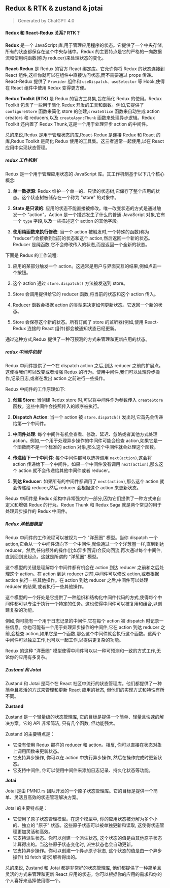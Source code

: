 ## Redux & RTK & zustand & jotai

> Generated by ChatGPT 4.0

#### Redux 和 React-Redux 关系? RTK ?

**Redux** 是一个 JavaScript 库,用于管理应用程序的状态。它提供了一个中央存储,所有的状态都保存在这个中央存储中。Redux 的主要特点是它的严格的一向数据流和使用纯函数(称为 reducer)来处理状态的变化。

**React-Redux** 是 Redux 的官方 React 绑定库。它允许你将 Redux 的状态连接到 React 组件,这样你就可以在组件中直接访问状态,而不需要通过 props 传递。React-Redux 提供了 `Provider` 组件和 `useDispatch`、`useSelector` 等 Hook,使得在 React 组件中使用 Redux 变得更方便。

**Redux Toolkit (RTK)** 是 Redux 的官方工具集,旨在简化 Redux 的使用。Redux Toolkit 包含了一些用于简化 Redux 开发的工具和函数。例如,它提供了 `configureStore` 函数来简化 store 的创建,`createSlice` 函数来自动生成 action creators 和 reducers,以及 `createAsyncThunk` 函数来处理异步逻辑。Redux Toolkit 还内置了 Redux Thunk,这是一个用于处理异步 action 的中间件。

总的来说,Redux 是用于管理状态的库,React-Redux 是连接 Redux 和 React 的库,Redux Toolkit 是简化 Redux 使用的工具集。这三者通常一起使用,以在 React 应用中实现状态管理。

##### redux 工作机制

Redux 是一个用于管理应用状态的 JavaScript 库。其工作机制基于以下几个核心概念:

1. **单一数据源**: Redux 维护一个单一的、只读的状态树,它储存了整个应用的状态。这个状态树被储存在一个称为 "store" 的对象中。

2. **State 是只读的**: 应用的状态不能直接被修改。唯一改变状态的方式是通过触发一个 "action"。Action 是一个描述发生了什么的普通 JavaScript 对象,它有一个 `type` 字段,以及一些描述这个 action 的其他字段。

3. **使用纯函数来执行修改**: 当一个 action 被触发时,一个特殊的函数(称为 "reducer")会接收到当前的状态和这个 action,然后返回一个新的状态。Reducer 是纯函数,它不会修改传入的状态,而是返回一个全新的状态。

下面是 Redux 的工作流程:

1. 应用的某部分触发一个 action。这通常是用户与界面交互的结果,例如点击一个按钮。

2. 这个 action 通过 `store.dispatch()` 方法被发送到 store。

3. Store 会调用提供给它的 reducer 函数,将当前的状态和这个 action 传入。

4. Reducer 函数会根据 action 的类型来决定如何更新状态。它返回一个新的状态。

5. Store 会保存这个新的状态。所有订阅了 store 的监听器(例如,使用 React-Redux 连接的 React 组件)都会被通知状态已经更新。

通过这种方式,Redux 提供了一种可预测的方式来管理和更新应用的状态。

##### redux 中间件机制

Redux 中间件提供了一个在 dispatch action 之后,到达 reducer 之前的扩展点。这使得我们可以改变或者增强 Redux 的行为。使用中间件,我们可以处理异步操作,记录日志,或者在发出 action 之前进行一些操作。

Redux 中间件的工作原理如下:

1. **创建 Store**: 当创建 Redux store 时,可以将中间件作为参数传入 `createStore` 函数。这些中间件会按照传入的顺序被执行。

2. **Dispatch Action**: 当一个 action 被 `store.dispatch()` 发出时,它首先会传递给第一个中间件。

3. **中间件处理**: 每个中间件有机会查看、修改、延迟、忽略或者其他方式处理 action。例如,一个用于处理异步操作的中间件可能会检查 action,如果它是一个函数而不是一个标准的 action 对象,那么这个中间件就会处理这个函数。

4. **传递给下一个中间件**: 每个中间件都可以选择调用 `next(action)`,这会将 action 传递给下一个中间件。如果一个中间件没有调用 `next(action)`,那么这个 action 就不会传递给其他中间件或者 reducer。

5. **到达 Reducer**: 如果所有的中间件都调用了 `next(action)`,那么这个 action 就会传递给 reducer,然后 reducer 会根据这个 action 来更新状态。

Redux 中间件是 Redux 架构中非常强大的一部分,因为它们提供了一种方式来自定义和增强 Redux 的行为。Redux Thunk 和 Redux Saga 就是两个常见的用于处理异步操作的 Redux 中间件。

##### Redux 洋葱圈模型

Redux 中间件的工作流程可以被视为一个 "洋葱圈" 模型。当你 dispatch 一个 action,它会从一个中间件流向下一个中间件,就像通过一个个洋葱圈一样,直到到达 reducer。然后,任何额外的操作(比如异步回调)会反向回流,再次通过每个中间件,直到回到发起点。这就是所谓的 "洋葱圈" 模型。

这个模型的关键是理解每个中间件都有机会在 action 到达 reducer 之前和之后处理这个 action。在 action 到达 reducer 之前,中间件可以修改 action,或者根据 action 执行一些其他操作。在 action 到达 reducer 之后,中间件可以处理 reducer 的结果,或者执行一些其他操作。

这个模型的一个好处是它提供了一种组织和结构化中间件代码的方式,使得每个中间件都可以专注于执行一个特定的任务。这也使得中间件可以被复用和组合,以创建复杂的功能。

例如,你可能有一个用于日志记录的中间件,它在每个 action 被 dispatch 时记录一些信息。你也可能有一个用于处理异步操作的中间件,它在 action 到达 reducer 之前,会检查 action,如果它是一个函数,那么这个中间件就会执行这个函数。这两个中间件可以独立工作,也可以一起工作,以提供更复杂的功能。

Redux 的这种 "洋葱圈" 模型使得中间件可以以一种可预测和一致的方式工作,无论你的应用有多复杂。

##### Zustand 和 Jotai

Zustand 和 Jotai 是两个在 React 社区中流行的状态管理库。他们都提供了一种简单且灵活的方式来管理和更新 React 应用的状态, 但他们的实现方式和特性有所不同。

**Zustand**

Zustand 是一个轻量级的状态管理库, 它的目标是提供一个简单、轻量且快速的解决方案。它的 API 非常简洁, 只有几个函数, 但功能强大。

Zustand 的主要特点是：

- 它没有使用 Redux 那样的 reducer 和 action。相反, 你可以直接在状态对象上调用函数来更新状态。
- 它支持异步操作, 你可以在 action 中执行异步操作, 然后在操作完成时更新状态。
- 它支持中间件, 你可以使用中间件来添加日志记录、持久化状态等功能。

**Jotai**

Jotai 是由 PMND.rs 团队开发的一个原子状态管理库。它的目标是提供一个简单、灵活且高效的状态管理解决方案。

Jotai 的主要特点是：

- 它使用了原子状态管理模型。在这个模型中, 你的应用状态被分解为多个小的、独立的 "原子" 状态。这些原子状态可以被单独更新和读取, 这使得状态管理更加灵活和高效。
- 它支持派生状态。你可以创建一个派生状态, 这个状态的值是由其他原子状态计算得出的。当这些原子状态变化时, 派生状态也会自动更新。
- 它支持异步操作。你可以创建一个异步原子状态, 这个状态的值是由一个异步操作( 如 fetch 请求)解析得出的。

总的来说, Zustand 和 Jotai 都是非常好的状态管理库, 他们都提供了一种简单且灵活的方式来管理和更新 React 应用的状态。你可以根据你的应用的需求和你的个人喜好来选择使用哪一个。

